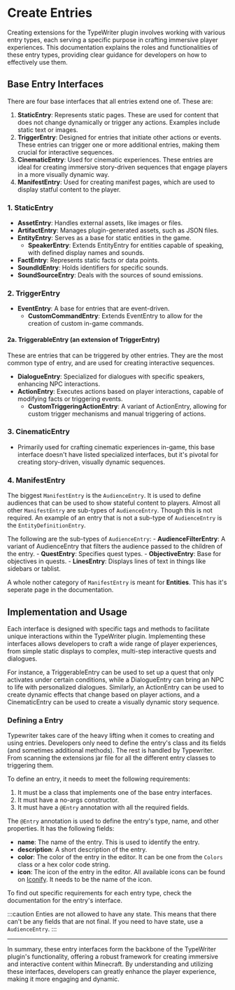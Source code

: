 # Create Entries
Creating extensions for the TypeWriter plugin involves working with various entry types, each serving a specific purpose in crafting immersive player experiences. 
This documentation explains the roles and functionalities of these entry types, providing clear guidance for developers on how to effectively use them.

## Base Entry Interfaces
There are four base interfaces that all entries extend one of. These are:
1. **StaticEntry**: Represents static pages. These are used for content that does not change dynamically or trigger any actions. Examples include static text or images.
2. **TriggerEntry**: Designed for entries that initiate other actions or events. These entries can trigger one or more additional entries, making them crucial for interactive sequences.
3. **CinematicEntry**: Used for cinematic experiences. These entries are ideal for creating immersive story-driven sequences that engage players in a more visually dynamic way.
4. **ManifestEntry**: Used for creating manifest pages, which are used to display statful content to the player.


### 1. StaticEntry
   - **AssetEntry**: Handles external assets, like images or files.
   - **ArtifactEntry**: Manages plugin-generated assets, such as JSON files.
   - **EntityEntry**: Serves as a base for static entities in the game.
        - **SpeakerEntry**: Extends EntityEntry for entities capable of speaking, with defined display names and sounds.
   - **FactEntry**: Represents static facts or data points.
   - **SoundIdEntry**: Holds identifiers for specific sounds.
   - **SoundSourceEntry**: Deals with the sources of sound emissions.

### 2. TriggerEntry
   - **EventEntry**: A base for entries that are event-driven.
        - **CustomCommandEntry**: Extends EventEntry to allow for the creation of custom in-game commands.

#### 2a. TriggerableEntry (an extension of TriggerEntry)
These are entries that can be triggered by other entries. They are the most common type of entry, and are used for creating interactive sequences.
   - **DialogueEntry**: Specialized for dialogues with specific speakers, enhancing NPC interactions.
   - **ActionEntry**: Executes actions based on player interactions, capable of modifying facts or triggering events.
        - **CustomTriggeringActionEntry**: A variant of ActionEntry, allowing for custom trigger mechanisms and manual triggering of actions.

### 3. CinematicEntry
   - Primarily used for crafting cinematic experiences in-game, this base interface doesn't have listed specialized interfaces, but it's pivotal for creating story-driven, visually dynamic sequences.

### 4. ManifestEntry
The biggest `ManifestEntry` is the `AudienceEntry`.
It is used to define audiences that can be used to show stateful content to players.
Almost all other `ManifestEntry` are sub-types of `AudienceEntry`.
Though this is not required.
An example of an entry that is not a sub-type of `AudienceEntry` is the `EntityDefinitionEntry`.

The following are the sub-types of `AudienceEntry`:
    - **AudienceFilterEntry**: A variant of AudienceEntry that filters the audience passed to the children of the entry.
    - **QuestEntry**: Specifies quest types.
    - **ObjectiveEntry**: Base for objectives in quests.
    - **LinesEntry**: Displays lines of text in things like sidebars or tablist.

A whole nother category of `ManifestEntry` is meant for **Entities**.
This has it's seperate page in the documentation.


## Implementation and Usage
Each interface is designed with specific tags and methods to facilitate unique interactions within the TypeWriter plugin.
Implementing these interfaces allows developers to craft a wide range of player experiences, from simple static displays to complex, multi-step interactive quests and dialogues.

For instance, a TriggerableEntry can be used to set up a quest that only activates under certain conditions, while a DialogueEntry can bring an NPC to life with personalized dialogues.
Similarly, an ActionEntry can be used to create dynamic effects that change based on player actions, and a CinematicEntry can be used to create a visually dynamic story sequence.


### Defining a Entry
Typewriter takes care of the heavy lifting when it comes to creating and using entries.
Developers only need to define the entry's class and its fields (and sometimes additional methods). 
The rest is handled by Typewriter. 
From scanning the extensions jar file for all the different entry classes to triggering them.

To define an entry, it needs to meet the following requirements:
1. It must be a class that implements one of the base entry interfaces.
2. It must have a no-args constructor.
3. It must have a `@Entry` annotation with all the required fields.

The `@Entry` annotation is used to define the entry's type, name, and other properties. It has the following fields:
- **name**: The name of the entry. This is used to identify the entry.
- **description**: A short description of the entry.
- **color**: The color of the entry in the editor. It can be one from the `Colors` class or a hex color code string.
- **icon**: The icon of the entry in the editor. All available icons can be found on [Iconify](https://icones.js.org/). It needs to be the name of the icon.

To find out specific requirements for each entry type, check the documentation for the entry's interface.

:::caution
Enties are not allowed to have any state. This means that there can't be any fields that are not final.
If you need to have state, use a `AudienceEntry`.
:::

---

In summary, these entry interfaces form the backbone of the TypeWriter plugin's functionality, offering a robust framework for creating immersive and interactive content within Minecraft.
By understanding and utilizing these interfaces, developers can greatly enhance the player experience, making it more engaging and dynamic.
